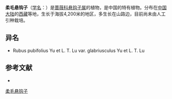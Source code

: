 {{Speciesbox
| name = 柔毛悬钩子
| status = 
| status_system = 
| image =
| genus = Rubus
| species = pubifolius
| authority = Yu et L. T. Lu
| subdivision_ranks =[[变种|变种]]
| subdivision =
* 柔毛悬钩子 ''R. p.'' var. ''pubifolius''
* [[川丁柔毛悬钩子|川丁柔毛悬钩子]] ''R. p.'' var. ''glabriusculus''
}}

'''柔毛悬钩子'''（[[学名|学名]]：{{lang|la|''Rubus pubifolius''}}）是[[蔷薇科|蔷薇科]][[悬钩子属|悬钩子属]]的植物，是中国的特有植物。分布在[[中国大陆|中国大陆]]的[[西藏|西藏]]等地，生长于海拔4,200米的地区，多生长在山路边，目前尚未由人工引种栽培。

== 异名 ==
* Rubus pubifolius Yu et L. T. Lu var. glabriusculus Yu et L. T. Lu

== 参考文献 ==
<div class="references-small">
* {{cite web| url =http://www.bioinfo.cn/db05/KmzwSpecies.php?action=view&id=19483| title =柔毛悬钩子（原变种）| work =《中国高等植物数据库全库》| publisher =中国科学院微生物研究所| author =昆明植物研究所| accessdate =2009-02-25| deadurl =yes| archiveurl =https://web.archive.org/web/20160305054308/http://www.bioinfo.cn/db05/KmzwSpecies.php?action=view&id=19483| archivedate =2016-03-05}}
</div>
{{Taxonbar|from=Q11108606}}

[[Category:悬钩子属|柔毛悬钩子]]


{{植物小作品}}